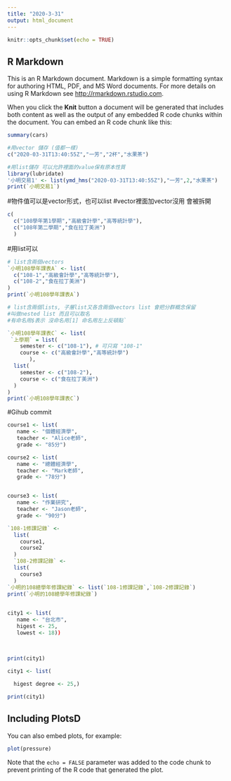 ```yaml
---
title: "2020-3-31"
output: html_document
---
```


```r
knitr::opts_chunk$set(echo = TRUE)
```

## R Markdown

This is an R Markdown document. Markdown is a simple formatting syntax for authoring HTML, PDF, and MS Word documents. For more details on using R Markdown see <http://rmarkdown.rstudio.com>.

When you click the **Knit** button a document will be generated that includes both content as well as the output of any embedded R code chunks within the document. You can embed an R code chunk like this:

```r
summary(cars)
```


```r


#用vector 儲存 (值都一樣)
c("2020-03-31T13:40:55Z","一芳","2杯","水果茶")
```
```r
#用list儲存 可以允許裡面的value保有原本性質
library(lubridate)
'小明交易1' <- list(ymd_hms("2020-03-31T13:40:55Z"),"一芳",2,"水果茶")
print(`小明交易1`)

```
#物件值可以是vector形式，也可以list
#vector裡面加vector沒用 會被拆開
```r
c(
  c("108學年第1學期","高級會計學","高等統計學"),
  c("108年第二學期","食在拉丁美洲")
  )
```

#用list可以

```r
# list含兩個vectors
`小明108學年課表A` <- list(
  c("108-1","高級會計學","高等統計學"),
  c("108-2","食在拉丁美洲")
)
print(`小明108學年課表A`)
```


```r
# list含兩個lists, 子層list又各含兩個vectors list 會把分群概念保留
#叫做nested list 而且可以取名
#有命名用$表示 沒命名用[1] 命名用左上反頓點`

`小明108學年課表C` <- list(
 `上學期` = list(
    semester <- c("108-1"), # 可只寫 "108-1"
    course <- c("高級會計學","高等統計學")
       ),
  list(
    semester <- c("108-2"),
    course <- c("食在拉丁美洲")
  )
)
print(`小明108學年課表C`)
```
#Gihub commit



```r

course1 <- list(
   name <- "個體經濟學",
   teacher <- "Alice老師",
   grade <- "85分")

course2 <- list(
   name <- "總體經濟學",
   teacher <- "Mark老師",
   grade <- "78分")


course3 <- list(
   name <- "作業研究",
   teacher <- "Jason老師",
   grade <- "90分")

`108-1修課記錄` <- 
  list(
    course1,
    course2
  )
  `108-2修課記錄` <- 
  list(
    course3
  )
`小明的108總學年修課紀錄` <- list(`108-1修課記錄`,`108-2修課記錄`)
print(`小明的108總學年修課紀錄`)
  
```
```r


    
 
city1 <- list(
   name <- "台北市",
   higest <- 25,
   lowest <- 18))
   


print(city1)
```
```r
city1 <- list(
  
  higest degree <- 25,)

print(city1)
```










## Including PlotsD

You can also embed plots, for example:

```r
plot(pressure)
```

Note that the `echo = FALSE` parameter was added to the code chunk to prevent printing of the R code that generated the plot.
